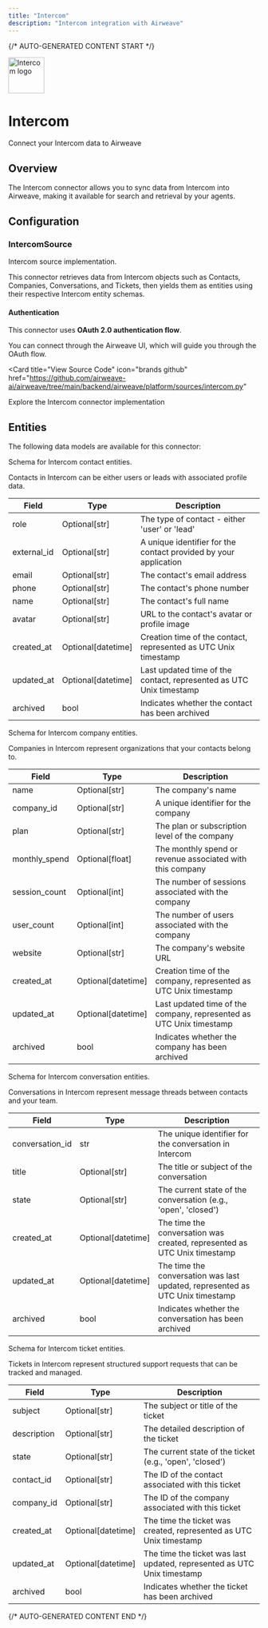 ```yaml
---
title: "Intercom"
description: "Intercom integration with Airweave"
---
```


{/* AUTO-GENERATED CONTENT START */}



<div className="connector-header">
  <img src="icon.svg" alt="Intercom logo" width="72" height="72" className="connector-icon" />
  <div className="connector-info">
    <h1>Intercom</h1>
    <p>Connect your Intercom data to Airweave</p>
  </div>
</div>

## Overview

The Intercom connector allows you to sync data from Intercom into Airweave, making it available for search and retrieval by your agents.

## Configuration


### IntercomSource

Intercom source implementation.

This connector retrieves data from Intercom objects such as Contacts, Companies,
Conversations, and Tickets, then yields them as entities using their respective
Intercom entity schemas.

#### Authentication

This connector uses **OAuth 2.0 authentication flow**.

You can connect through the Airweave UI, which will guide you through the OAuth flow.


<Card
  title="View Source Code"
  icon="brands github"
  href="https://github.com/airweave-ai/airweave/tree/main/backend/airweave/platform/sources/intercom.py"
>
  Explore the Intercom connector implementation
</Card>

## Entities

The following data models are available for this connector:

<Accordion title="IntercomContactEntity">

Schema for Intercom contact entities.

Contacts in Intercom can be either users or leads with associated profile data.

| Field | Type | Description |
|-------|------|-------------|
| role | Optional[str] | The type of contact - either 'user' or 'lead' |
| external_id | Optional[str] | A unique identifier for the contact provided by your application |
| email | Optional[str] | The contact's email address |
| phone | Optional[str] | The contact's phone number |
| name | Optional[str] | The contact's full name |
| avatar | Optional[str] | URL to the contact's avatar or profile image |
| created_at | Optional[datetime] | Creation time of the contact, represented as UTC Unix timestamp |
| updated_at | Optional[datetime] | Last updated time of the contact, represented as UTC Unix timestamp |
| archived | bool | Indicates whether the contact has been archived |

</Accordion>
<Accordion title="IntercomCompanyEntity">

Schema for Intercom company entities.

Companies in Intercom represent organizations that your contacts belong to.

| Field | Type | Description |
|-------|------|-------------|
| name | Optional[str] | The company's name |
| company_id | Optional[str] | A unique identifier for the company |
| plan | Optional[str] | The plan or subscription level of the company |
| monthly_spend | Optional[float] | The monthly spend or revenue associated with this company |
| session_count | Optional[int] | The number of sessions associated with the company |
| user_count | Optional[int] | The number of users associated with the company |
| website | Optional[str] | The company's website URL |
| created_at | Optional[datetime] | Creation time of the company, represented as UTC Unix timestamp |
| updated_at | Optional[datetime] | Last updated time of the company, represented as UTC Unix timestamp |
| archived | bool | Indicates whether the company has been archived |

</Accordion>
<Accordion title="IntercomConversationEntity">

Schema for Intercom conversation entities.

Conversations in Intercom represent message threads between contacts and your team.

| Field | Type | Description |
|-------|------|-------------|
| conversation_id | str | The unique identifier for the conversation in Intercom |
| title | Optional[str] | The title or subject of the conversation |
| state | Optional[str] | The current state of the conversation (e.g., 'open', 'closed') |
| created_at | Optional[datetime] | The time the conversation was created, represented as UTC Unix timestamp |
| updated_at | Optional[datetime] | The time the conversation was last updated, represented as UTC Unix timestamp |
| archived | bool | Indicates whether the conversation has been archived |

</Accordion>
<Accordion title="IntercomTicketEntity">

Schema for Intercom ticket entities.

Tickets in Intercom represent structured support requests that can be tracked and managed.

| Field | Type | Description |
|-------|------|-------------|
| subject | Optional[str] | The subject or title of the ticket |
| description | Optional[str] | The detailed description of the ticket |
| state | Optional[str] | The current state of the ticket (e.g., 'open', 'closed') |
| contact_id | Optional[str] | The ID of the contact associated with this ticket |
| company_id | Optional[str] | The ID of the company associated with this ticket |
| created_at | Optional[datetime] | The time the ticket was created, represented as UTC Unix timestamp |
| updated_at | Optional[datetime] | The time the ticket was last updated, represented as UTC Unix timestamp |
| archived | bool | Indicates whether the ticket has been archived |

</Accordion>




{/* AUTO-GENERATED CONTENT END */}

